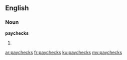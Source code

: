 ==English==

===Noun===
'''paychecks'''

# {{plural of|paycheck}}

[[ar:paychecks]]
[[fr:paychecks]]
[[ku:paychecks]]
[[my:paychecks]]